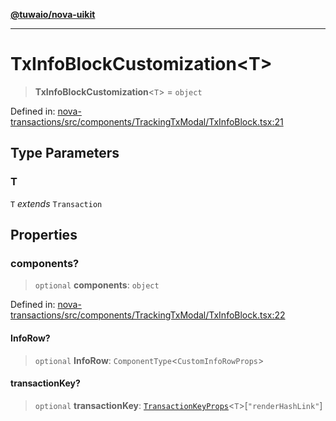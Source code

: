 [**@tuwaio/nova-uikit**](../../../README.md)

***

# TxInfoBlockCustomization\<T\>

> **TxInfoBlockCustomization**\<`T`\> = `object`

Defined in: [nova-transactions/src/components/TrackingTxModal/TxInfoBlock.tsx:21](https://github.com/TuwaIO/nova-uikit/blob/6471ec92ba46e4919e84ebc080dd1092115ca291/packages/nova-transactions/src/components/TrackingTxModal/TxInfoBlock.tsx#L21)

## Type Parameters

### T

`T` *extends* `Transaction`

## Properties

### components?

> `optional` **components**: `object`

Defined in: [nova-transactions/src/components/TrackingTxModal/TxInfoBlock.tsx:22](https://github.com/TuwaIO/nova-uikit/blob/6471ec92ba46e4919e84ebc080dd1092115ca291/packages/nova-transactions/src/components/TrackingTxModal/TxInfoBlock.tsx#L22)

#### InfoRow?

> `optional` **InfoRow**: `ComponentType`\<`CustomInfoRowProps`\>

#### transactionKey?

> `optional` **transactionKey**: [`TransactionKeyProps`](TransactionKeyProps.md)\<`T`\>\[`"renderHashLink"`\]
